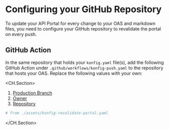 # Configuring your GitHub Repository

To update your API Portal for every change to your OAS and markdown files, you
need to configure your GitHub repository to revalidate the portal on every push.


## GitHub Action

In the same repository that holds your `konfig.yaml` file(s), add the following
GitHub Action under `.github/workflows/konfig-push.yaml` to the repository that
hosts your OAS. Replace the following values with your own:

<CH.Section>

1. [Production Branch](focus://5)
1. [Owner](focus://23[42:47])
1. [Repository](focus://23[52:62])

```yaml .github/workflows/konfig-revalidate-portal.yaml
# from ./assets/konfig-revalidate-portal.yaml
```

</CH.Section>